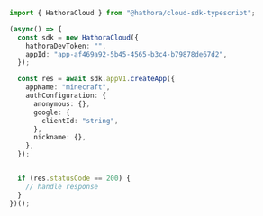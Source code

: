 ```typescript CreateApp.ts
import { HathoraCloud } from "@hathora/cloud-sdk-typescript";

(async() => {
  const sdk = new HathoraCloud({
    hathoraDevToken: "",
    appId: "app-af469a92-5b45-4565-b3c4-b79878de67d2",
  });

  const res = await sdk.appV1.createApp({
    appName: "minecraft",
    authConfiguration: {
      anonymous: {},
      google: {
        clientId: "string",
      },
      nickname: {},
    },
  });


  if (res.statusCode == 200) {
    // handle response
  }
})();
```

